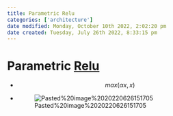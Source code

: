 ```yaml
---
title: Parametric Relu
categories: ['architecture']
date modified: Monday, October 10th 2022, 2:02:20 pm
date created: Tuesday, July 26th 2022, 8:33:15 pm
---
```


# Parametric [Relu](Relu.qmd)
- $$max(\alpha x,x)$$
- ![Pasted%20image%2020220626151705](images/Pasted%20image%2020220626151705.png)



